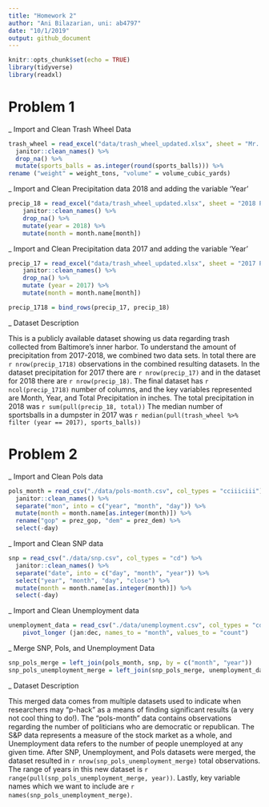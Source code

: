 ```yaml
---
title: "Homework 2"
author: "Ani Bilazarian, uni: ab4797"
date: "10/1/2019"
output: github_document
---
```


```r
knitr::opts_chunk$set(echo = TRUE)
library(tidyverse)
library(readxl)
```

# Problem 1

_ Import and Clean Trash Wheel Data

```r
trash_wheel = read_excel("data/trash_wheel_updated.xlsx", sheet = "Mr. Trash Wheel", range = "A2:N408") %>% 
  janitor::clean_names() %>% 
  drop_na() %>% 
  mutate(sports_balls = as.integer(round(sports_balls))) %>% 
rename ("weight" = weight_tons, "volume" = volume_cubic_yards)
```

_ Import and Clean Precipitation data 2018 and adding the variable 'Year'

```r
precip_18 = read_excel("data/trash_wheel_updated.xlsx", sheet = "2018 Precipitation", range = "A2:B14") %>% 
    janitor::clean_names() %>% 
    drop_na() %>% 
    mutate(year = 2018) %>% 
    mutate(month = month.name[month])
```

_ Import and Clean Precipitation data 2017 and adding the variable 'Year'
```r
precip_17 = read_excel("data/trash_wheel_updated.xlsx", sheet = "2017 Precipitation", range = "A2:B14") %>% 
    janitor::clean_names() %>% 
    drop_na() %>% 
    mutate (year = 2017) %>% 
    mutate(month = month.name[month]) 

precip_1718 = bind_rows(precip_17, precip_18)
```

_ Dataset Description

This is a publicly available dataset showing us data regarding trash collected from Baltimore's inner harbor. To understand the amount of precipitation from 2017-2018, we combined two data sets. In total there are `r nrow(precip_1718)` observations in the combined resulting datasets. In the dataset precipitation for 2017 there are `r nrow(precip_17)` and in the dataset for 2018 there are `r nrow(precip_18)`. The final dataset has `r ncol(precip_1718)` number of columns, and the key variables represented are Month, Year, and Total Precipitation in inches. The total precipitation in 2018 was `r sum(pull(precip_18, total))` The median number of sportsballs in a dumpster in 2017 was `r median(pull(trash_wheel %>% filter (year == 2017), sports_balls))` 


# Problem 2

_ Import and Clean Pols data

```r
pols_month = read_csv("./data/pols-month.csv", col_types = "cciiiciii") %>% 
  janitor::clean_names() %>% 
  separate("mon", into = c("year", "month", "day")) %>% 
  mutate(month = month.name[as.integer(month)]) %>% 
  rename("gop" = prez_gop, "dem" = prez_dem) %>% 
  select(-day)
```
_ Import and Clean SNP data

```r
snp = read_csv("./data/snp.csv", col_types = "cd") %>% 
  janitor::clean_names() %>% 
  separate("date", into = c("day", "month", "year")) %>% 
  select("year", "month", "day", "close") %>% 
  mutate(month = month.name[as.integer(month)]) %>% 
  select(-day)
```

_ Import and Clean Unemployment data

```r
unemployment_data = read_csv("./data/unemployment.csv", col_types = "cdddddddddddd") %>%     janitor::clean_names() %>% 
    pivot_longer (jan:dec, names_to = "month", values_to = "count") 
```

_ Merge SNP, Pols, and Unemployment Data 

```r
snp_pols_merge = left_join(pols_month, snp, by = c("month", "year"))
snp_pols_unemployment_merge = left_join(snp_pols_merge, unemployment_data, by = c("month", "year"))
```

_ Dataset Description

This merged data comes from multiple datasets used to indicate when researchers may “p-hack” as a means of finding significant results (a very not cool thing to do!). The “pols-month” data contains observations regarding the number of politicians who are democratic or republican. The S&P data represents a measure of the stock market as a whole, and Unemployment data refers to the number of people unemployed at any given time. After SNP, Unemployment, and Pols datasets were merged, the dataset resulted in `r nrow(snp_pols_unemployment_merge)` total observations. The range of years in this new dataset is `r range(pull(snp_pols_unemployment_merge, year))`. Lastly, key variable names which we want to include are `r names(snp_pols_unemployment_merge)`. 







